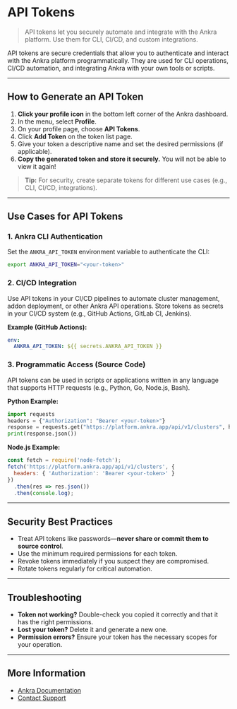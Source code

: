 # API Tokens

> API tokens let you securely automate and integrate with the Ankra platform. Use them for CLI, CI/CD, and custom integrations.

API tokens are secure credentials that allow you to authenticate and interact with the Ankra platform programmatically. They are used for CLI operations, CI/CD automation, and integrating Ankra with your own tools or scripts.

---

## How to Generate an API Token

1. **Click your profile icon** in the bottom left corner of the Ankra dashboard.
2. In the menu, select **Profile**.
3. On your profile page, choose **API Tokens**.
4. Click **Add Token** on the token list page.
5. Give your token a descriptive name and set the desired permissions (if applicable).
6. **Copy the generated token and store it securely.** You will not be able to view it again!

> **Tip:** For security, create separate tokens for different use cases (e.g., CLI, CI/CD, integrations).

---

## Use Cases for API Tokens

### 1. Ankra CLI Authentication

Set the `ANKRA_API_TOKEN` environment variable to authenticate the CLI:

```sh
export ANKRA_API_TOKEN="<your-token>"
```

### 2. CI/CD Integration

Use API tokens in your CI/CD pipelines to automate cluster management, addon deployment, or other Ankra API operations. Store tokens as secrets in your CI/CD system (e.g., GitHub Actions, GitLab CI, Jenkins).

**Example (GitHub Actions):**
```yaml
env:
  ANKRA_API_TOKEN: ${{ secrets.ANKRA_API_TOKEN }}
```

### 3. Programmatic Access (Source Code)

API tokens can be used in scripts or applications written in any language that supports HTTP requests (e.g., Python, Go, Node.js, Bash).

**Python Example:**
```python
import requests
headers = {"Authorization": "Bearer <your-token>"}
response = requests.get("https://platform.ankra.app/api/v1/clusters", headers=headers)
print(response.json())
```

**Node.js Example:**
```js
const fetch = require('node-fetch');
fetch('https://platform.ankra.app/api/v1/clusters', {
  headers: { 'Authorization': 'Bearer <your-token>' }
})
  .then(res => res.json())
  .then(console.log);
```

---

## Security Best Practices

- Treat API tokens like passwords—**never share or commit them to source control**.
- Use the minimum required permissions for each token.
- Revoke tokens immediately if you suspect they are compromised.
- Rotate tokens regularly for critical automation.

---

## Troubleshooting

- **Token not working?** Double-check you copied it correctly and that it has the right permissions.
- **Lost your token?** Delete it and generate a new one.
- **Permission errors?** Ensure your token has the necessary scopes for your operation.

---

## More Information

- [Ankra Documentation](https://docs.ankra.io)
- [Contact Support](mailto:hello@ankra.io)
